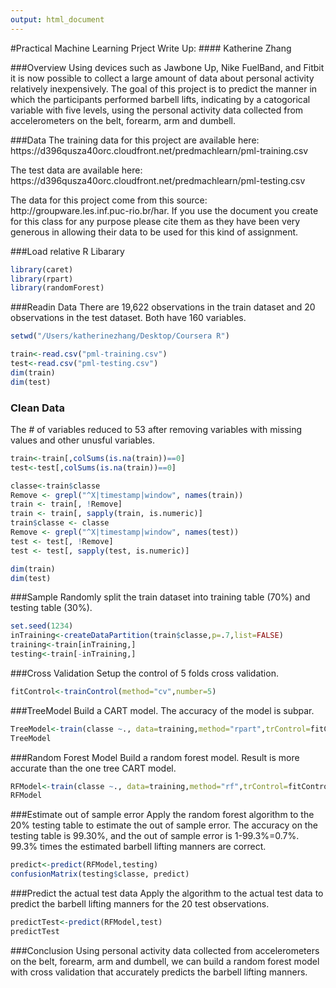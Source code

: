 ```yaml
---
output: html_document
---
```

#Practical Machine Learning Prject Write Up: 
#### Katherine Zhang


###Overview
Using devices such as Jawbone Up, Nike FuelBand, and Fitbit it is now possible to collect a large amount of data about personal activity relatively inexpensively. The goal of this project is to predict the manner in which the participants performed barbell lifts, indicating by a catogorical variable with five levels, using the personal activity data collected from accelerometers on the belt, forearm, arm and dumbell. 

###Data 
The training data for this project are available here: 
https://d396qusza40orc.cloudfront.net/predmachlearn/pml-training.csv

The test data are available here: 
https://d396qusza40orc.cloudfront.net/predmachlearn/pml-testing.csv

The data for this project come from this source: http://groupware.les.inf.puc-rio.br/har. If you use the document you create for this class for any purpose please cite them as they have been very generous in allowing their data to be used for this kind of assignment. 


###Load relative R Libarary 
```r
library(caret)
library(rpart)
library(randomForest)
```

###Readin Data
There are 19,622 observations in the train dataset and 20 observations in the test dataset. Both have 160 variables. 
```r
setwd("/Users/katherinezhang/Desktop/Coursera R")

train<-read.csv("pml-training.csv")
test<-read.csv("pml-testing.csv")
dim(train)
dim(test)
```

### Clean Data 
The # of variables reduced to 53 after removing variables with missing values and other unusful variables. 
```r
train<-train[,colSums(is.na(train))==0]
test<-test[,colSums(is.na(train))==0]

classe<-train$classe
Remove <- grepl("^X|timestamp|window", names(train))
train <- train[, !Remove]
train <- train[, sapply(train, is.numeric)]
train$classe <- classe
Remove <- grepl("^X|timestamp|window", names(test))
test <- test[, !Remove]
test <- test[, sapply(test, is.numeric)]

dim(train)
dim(test)
```

###Sample 
Randomly split the train dataset into training table (70%) and testing table (30%).
```r
set.seed(1234)
inTraining<-createDataPartition(train$classe,p=.7,list=FALSE)
training<-train[inTraining,]
testing<-train[-inTraining,]
```

###Cross Validation
Setup the control of 5 folds cross validation. 
```r
fitControl<-trainControl(method="cv",number=5)
```

###TreeModel 
Build a CART model. The accuracy of the model is subpar. 
```r
TreeModel<-train(classe ~., data=training,method="rpart",trControl=fitControl)
TreeModel
```

###Random Forest Model
Build a random forest model. Result is more accurate than the one tree CART model. 
```r
RFModel<-train(classe ~., data=training,method="rf",trControl=fitControl,ntree=100)
RFModel
```

###Estimate out of sample error
Apply the random forest algorithm to the 20% testing table to estimate the out of sample error. The accuracy on the testing table is 99.30%, and the out of sample error is 1-99.3%=0.7%. 99.3% times the estimated barbell lifting manners are correct. 
```r
predict<-predict(RFModel,testing)
confusionMatrix(testing$classe, predict)
```

###Predict the actual test data
Apply the algorithm to the actual test data to predict the barbell lifting manners for the 20 test observations. 
```r
predictTest<-predict(RFModel,test)
predictTest
```

###Conclusion
Using personal activity data collected from accelerometers on the belt, forearm, arm and dumbell, we can build a random forest model with cross validation that accurately predicts the barbell lifting manners.  





